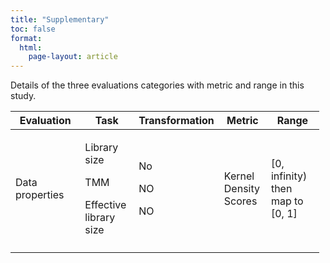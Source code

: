 ---
title: "Supplementary"
toc: false
format: 
  html:
    page-layout: article
---

Details of the three evaluations categories with metric and range in this study.

+-----------------------------------------------+--------------------------------+-------------------+---------------------------+-------------------------------------+
| Evaluation                                    | Task                           | Transformation    | Metric                    | Range                               |
+===============================================+================================+===================+===========================+=====================================+
| Data properties                               | Library size                   | No                | Kernel Density Scores     | \[0, infinity) then map to \[0, 1\] |
|                                               |                                |                   |                           |                                     |
|                                               | TMM                            | NO                |                           |                                     |
|                                               |                                |                   |                           |                                     |
|                                               | Effective library size         | NO                |                           |                                     |
+-----------------------------------------------+--------------------------------+-------------------+---------------------------+-------------------------------------+
|                                               |                                |                   |                           |                                     |
+-----------------------------------------------+--------------------------------+-------------------+---------------------------+-------------------------------------+
|                                               |                                |                   |                           |                                     |
+-